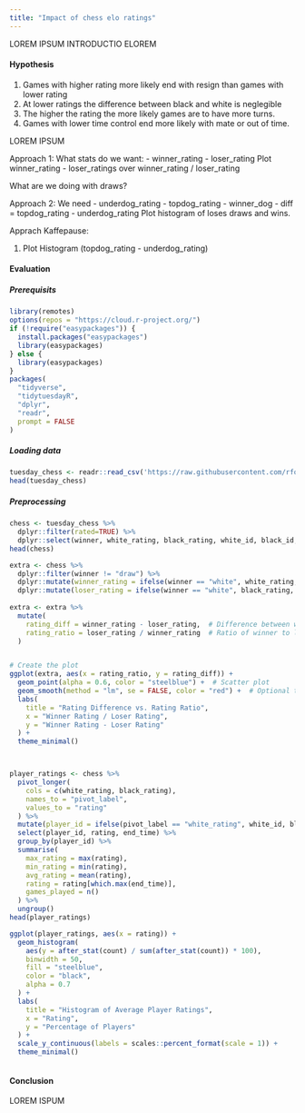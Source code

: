 ```yaml
---
title: "Impact of chess elo ratings"
---
```



LOREM IPSUM INTRODUCTIO ELOREM

#### Hypothesis
1. Games with higher rating more likely end with resign than games with lower rating
2. At lower ratings the difference between black and white is neglegible
3. The higher the rating the more likely games are to have more turns.
4. Games with lower time control end more likely with mate or out of time.

LOREM IPSUM

Approach 1:
What stats do we want:
- winner_rating
- loser_rating
Plot winner_rating - loser_ratings over winner_rating / loser_rating

What are we doing with draws?

Approach 2:
We need 
- underdog_rating
- topdog_rating
- winner_dog
- diff = topdog_rating - underdog_rating
Plot histogram of loses draws and wins.




Apprach Kaffepause:

1. Plot Histogram (topdog_rating - underdog_rating) 


#### Evaluation
##### Prerequisits
``` r
library(remotes)
options(repos = "https://cloud.r-project.org/")
if (!require("easypackages")) {
  install.packages("easypackages")
  library(easypackages)
} else {
  library(easypackages)
}
packages(
  "tidyverse",
  "tidytuesdayR",
  "dplyr",
  "readr",
  prompt = FALSE
)
```
##### Loading data
```r
tuesday_chess <- readr::read_csv('https://raw.githubusercontent.com/rfordatascience/tidytuesday/master/data/2024/2024-10-01/chess.csv')
head(tuesday_chess)
```
##### Preprocessing
```r
chess <- tuesday_chess %>%
  dplyr::filter(rated=TRUE) %>%
  dplyr::select(winner, white_rating, black_rating, white_id, black_id, end_time)
head(chess)

extra <- chess %>% 
  dplyr::filter(winner != "draw") %>%
  dplyr::mutate(winner_rating = ifelse(winner == "white", white_rating, black_rating)) %>%
  dplyr::mutate(loser_rating = ifelse(winner == "white", black_rating, white_rating))
  
extra <- extra %>%
  mutate(
    rating_diff = winner_rating - loser_rating,  # Difference between winner and loser rating
    rating_ratio = loser_rating / winner_rating  # Ratio of winner to loser rating
  )


# Create the plot
ggplot(extra, aes(x = rating_ratio, y = rating_diff)) +
  geom_point(alpha = 0.6, color = "steelblue") +  # Scatter plot
  geom_smooth(method = "lm", se = FALSE, color = "red") +  # Optional trendline
  labs(
    title = "Rating Difference vs. Rating Ratio",
    x = "Winner Rating / Loser Rating",
    y = "Winner Rating - Loser Rating"
  ) +
  theme_minimal()



player_ratings <- chess %>%
  pivot_longer(
    cols = c(white_rating, black_rating),
    names_to = "pivot_label",
    values_to = "rating"
  ) %>%
  mutate(player_id = ifelse(pivot_label == "white_rating", white_id, black_id)) %>%
  select(player_id, rating, end_time) %>%
  group_by(player_id) %>%
  summarise(
    max_rating = max(rating),
    min_rating = min(rating),
    avg_rating = mean(rating),
    rating = rating[which.max(end_time)],  
    games_played = n()
  ) %>%
  ungroup()
head(player_ratings)

ggplot(player_ratings, aes(x = rating)) +
  geom_histogram(
    aes(y = after_stat(count) / sum(after_stat(count)) * 100),
    binwidth = 50,
    fill = "steelblue",
    color = "black",
    alpha = 0.7
  ) +
  labs(
    title = "Histogram of Average Player Ratings",
    x = "Rating",
    y = "Percentage of Players"
  ) +
  scale_y_continuous(labels = scales::percent_format(scale = 1)) +
  theme_minimal()



```




#### Conclusion
LOREM ISPUM
